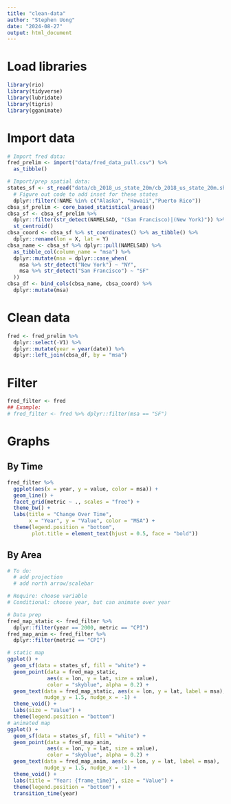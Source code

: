 ```yaml
---
title: "clean-data"
author: "Stephen Uong"
date: "2024-08-27"
output: html_document
---
```

# Load libraries
```r
library(rio)
library(tidyverse)
library(lubridate)
library(tigris)
library(gganimate)
```

# Import data
```r
# Import fred data:
fred_prelim <- import("data/fred_data_pull.csv") %>% 
  as_tibble()

# Import/prep spatial data:
states_sf <- st_read("data/cb_2018_us_state_20m/cb_2018_us_state_20m.shp") %>% 
  # Figure out code to add inset for these states
  dplyr::filter(!NAME %in% c("Alaska", "Hawaii","Puerto Rico")) 
cbsa_sf_prelim <- core_based_statistical_areas()
cbsa_sf <- cbsa_sf_prelim %>% 
  dplyr::filter(str_detect(NAMELSAD, "(San Francisco)|(New York)")) %>% 
  st_centroid() 
cbsa_coord <- cbsa_sf %>% st_coordinates() %>% as_tibble() %>% 
  dplyr::rename(lon = X, lat = Y)
cbsa_name <- cbsa_sf %>% dplyr::pull(NAMELSAD) %>% 
  as_tibble_col(column_name = "msa") %>% 
  dplyr::mutate(msa = dplyr::case_when(
    msa %>% str_detect("New York") ~ "NY",
    msa %>% str_detect("San Francisco") ~ "SF"
  ))
cbsa_df <- bind_cols(cbsa_name, cbsa_coord) %>% 
  dplyr::mutate(msa)

```

# Clean data
```r
fred <- fred_prelim %>% 
  dplyr::select(-V1) %>% 
  dplyr::mutate(year = year(date)) %>% 
  dplyr::left_join(cbsa_df, by = "msa")
```

# Filter
```r
fred_filter <- fred
## Example:
# fred_filter <- fred %>% dplyr::filter(msa == "SF")
```


# Graphs
## By Time
```r
fred_filter %>% 
  ggplot(aes(x = year, y = value, color = msa)) +
  geom_line() +
  facet_grid(metric ~ ., scales = "free") +
  theme_bw() +
  labs(title = "Change Over Time", 
       x = "Year", y = "Value", color = "MSA") +
  theme(legend.position = "bottom",
        plot.title = element_text(hjust = 0.5, face = "bold"))
```

## By Area
```r
# To do:
  # add projection
  # add north arrow/scalebar

# Require: choose variable
# Conditional: choose year, but can animate over year

# Data prep
fred_map_static <- fred_filter %>% 
  dplyr::filter(year == 2000, metric == "CPI")
fred_map_anim <- fred_filter %>% 
  dplyr::filter(metric == "CPI")

# static map
ggplot() +
  geom_sf(data = states_sf, fill = "white") +
  geom_point(data = fred_map_static,
             aes(x = lon, y = lat, size = value),
             color = "skyblue", alpha = 0.2) +
  geom_text(data = fred_map_static, aes(x = lon, y = lat, label = msa),
            nudge_y = 1.5, nudge_x = -1) +
  theme_void() +
  labs(size = "Value") +
  theme(legend.position = "bottom")
# animated map
ggplot() +
  geom_sf(data = states_sf, fill = "white") +
  geom_point(data = fred_map_anim,
             aes(x = lon, y = lat, size = value),
             color = "skyblue", alpha = 0.2) +
  geom_text(data = fred_map_anim, aes(x = lon, y = lat, label = msa),
            nudge_y = 1.5, nudge_x = -1) +
  theme_void() +
  labs(title = "Year: {frame_time}", size = "Value") +
  theme(legend.position = "bottom") +
  transition_time(year)

```

